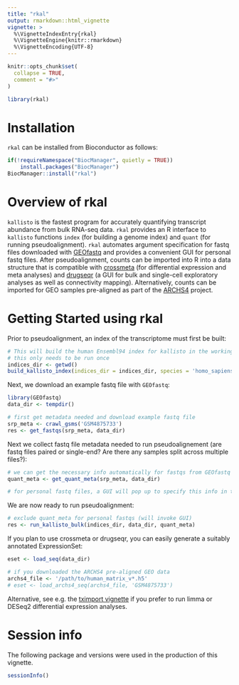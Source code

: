 ```yaml
---
title: "rkal"
output: rmarkdown::html_vignette
vignette: >
  %\VignetteIndexEntry{rkal}
  %\VignetteEngine{knitr::rmarkdown}
  %\VignetteEncoding{UTF-8}
---
```


```r
knitr::opts_chunk$set(
  collapse = TRUE,
  comment = "#>"
)
```

```r
library(rkal)
```


# Installation

`rkal` can be installed from Bioconductor as follows:

```r
if(!requireNamespace("BiocManager", quietly = TRUE))
    install.packages("BiocManager")
BiocManager::install("rkal")
```

# Overview of rkal

`kallisto` is the fastest program for accurately quantifying transcript abundance from
bulk RNA-seq data. `rkal` provides an R interface to `kallisto` functions `index` (for building
a genome index) and `quant` (for running pseudoalignment). `rkal` automates 
argument specification for fastq files downloaded with [GEOfastq](https://github.com/alexvpickering/GEOfastq)
 and provides a convenient GUI for personal fastq files. After pseudoalignment,
counts can be imported into R into a data structure that is compatible with
[crossmeta](https://github.com/alexvpickering/crossmeta) (for differential
expression and meta analyses) and [drugseqr](https://github.com/hms-dbmi/drugseqr) 
(a GUI for bulk and single-cell exploratory analyses as well as connectivity mapping).
Alternatively, counts can be imported for GEO samples pre-aligned as part of the
[ARCHS4](https://maayanlab.cloud/archs4/download.html) project.

# Getting Started using rkal

Prior to pseudoalignment, an index of the transcriptome must first be built:


```r
# This will build the human Ensembl94 index for kallisto in the working directory
# this only needs to be run once
indices_dir <- getwd()
build_kallisto_index(indices_dir = indices_dir, species = 'homo_sapiens', release = '94')
```

Next, we download an example fastq file with `GEOfastq`:

```r
library(GEOfastq)
data_dir <- tempdir()

# first get metadata needed and download example fastq file
srp_meta <- crawl_gsms('GSM4875733')
res <- get_fastqs(srp_meta, data_dir)
```

Next we collect fastq file metadata needed to run pseudoalignement (are fastq files paired or
single-end? Are there any samples split across multiple files?):

```r
# we can get the necessary info automatically for fastqs from GEOfastq
quant_meta <- get_quant_meta(srp_meta, data_dir)

# for personal fastq files, a GUI will pop up to specify this info in the next step

```


We are now ready to run pseudoalignment:

```r
# exclude quant_meta for personal fastqs (will invoke GUI)
res <- run_kallisto_bulk(indices_dir, data_dir, quant_meta)
```
If you plan to use crossmeta or drugseqr, you can easily generate a suitably
annotated ExpressionSet:

```r
eset <- load_seq(data_dir)

# if you downloaded the ARCHS4 pre-aligned GEO data
archs4_file <- '/path/to/human_matrix_v*.h5'
# eset <- load_archs4_seq(archs4_file, 'GSM4875733')
```
Alternative, see e.g. the [tximport vignette](https://bioconductor.org/packages/release/bioc/vignettes/tximport/inst/doc/tximport.html)
if you prefer to run limma or DESeq2 differential expression analyses.

# Session info

The following package and versions were used in the production of this vignette.

```r
sessionInfo()
```


 
